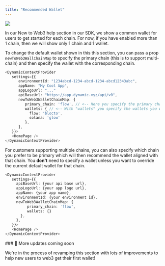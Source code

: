 ```yaml
---
title: "Recommended Wallet"
---
```


![](/images/03a6d37-Screen_Shot_2022-11-29_at_2.50.55_PM.png)

In our New to Web3 help section in our SDK, we show a common wallet for users to get started for each chain. For now, if you have enabled more than 1 chain, then we will show only 1 chain and 1 wallet.

To change the default wallet shown in this this section, you can pass a prop `newToWeb3WallChainMap` to specify the primary chain (this is to support multi-chain) and then specify the wallet with the corresponding chain.

```Typescript
<DynamicContextProvider
   settings={{
      environmentId: "1234abcd-1234-abcd-1234-abcd12343abc",
      appName: "My Cool App",
      appLogoUrl: "..."
      apiBaseUrl: "https://app.dynamic.xyz/api/v0",
      newToWeb3WalletChainMap: {
         primary_chain: 'flow', // <-- Here you specify the primary chain which will select the wallet to show
         wallets: { // <-- With "wallets" you specify the wallets you want to show for each chain
           flow: 'blocto',
           solana: 'glow'
         },
      },
   }}>
   <HomePage />
</DynamicContextProvider>
```

For customers supporting multiple chains, you can also specify which chain you prefer to be primary which will then recommend the wallet aligned with that chain. You **don't** need to specify a wallet unless you want to override the current default wallet for that chain.

```TypeScript 
<DynamicContextProvider  
   settings={{  
     apiBaseUrl: {your api base url},  
     appLogoUrl: {your app logo url},  
     appName: {your app name},  
     environmentId: {your environment id},  
     newToWeb3WalletChainMap: {  
          primary_chain: 'flow',  
          wallets: {} 
       },  
     },  
   }}>  
   <HomePage />  
</DynamicContextProvider>
```

<Note>
### 📘 More updates coming soon

We're in the process of revamping this section with lots of improvements to help new users to web3 get their first wallet!
</Note>